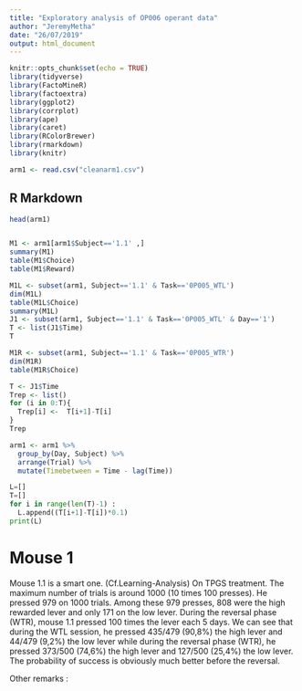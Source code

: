 ```yaml
---
title: "Exploratory analysis of OP006 operant data"
author: "JeremyMetha"
date: "26/07/2019"
output: html_document
---
```


```r
knitr::opts_chunk$set(echo = TRUE)
library(tidyverse)
library(FactoMineR)
library(factoextra)
library(ggplot2)
library(corrplot)
library(ape)
library(caret)
library(RColorBrewer)
library(rmarkdown)
library(knitr)

arm1 <- read.csv("cleanarm1.csv")
```

## R Markdown


```r
head(arm1)


M1 <- arm1[arm1$Subject=='1.1' ,]
summary(M1)
table(M1$Choice)
table(M1$Reward)

M1L <- subset(arm1, Subject=='1.1' & Task=='0P005_WTL')
dim(M1L)
table(M1L$Choice)
summary(M1L)
J1 <- subset(arm1, Subject=='1.1' & Task=='0P005_WTL' & Day=='1')
T <- list(J1$Time)
T

M1R <- subset(arm1, Subject=='1.1' & Task=='0P005_WTR')
dim(M1R)
table(M1R$Choice)
```
```r

T <- J1$Time
Trep <- list()
for (i in 0:T){
  Trep[i] <-  T[i+1]-T[i]
}
Trep

arm1 <- arm1 %>% 
  group_by(Day, Subject) %>% 
  arrange(Trial) %>% 
  mutate(Timebetween = Time - lag(Time))
```


```python
L=[]
T=[]
for i in range(len(T)-1) :
  L.append((T[i+1]-T[i])*0.1)
print(L) 
```

# Mouse 1

Mouse 1.1 is a smart one. (Cf.Learning-Analysis)
On TPGS treatment.
The maximum number of trials is around 1000 (10 times 100 presses). He pressed 979 on 1000 trials. 
Among these 979 presses, 808 were the high rewarded lever and only 171 on the low lever. 
During the reversal phase (WTR), mouse 1.1 pressed 100 times the lever each 5 days. 
We can see that during the WTL session, he pressed 435/479 (90,8%) the high lever and 44/479 (9,2%) the low lever while during the reversal phase (WTR), he pressed 373/500 (74,6%) the high lever and 127/500 (25,4%) the low lever. 
The probability of success is obviously much better before the reversal. 


Other remarks : 

